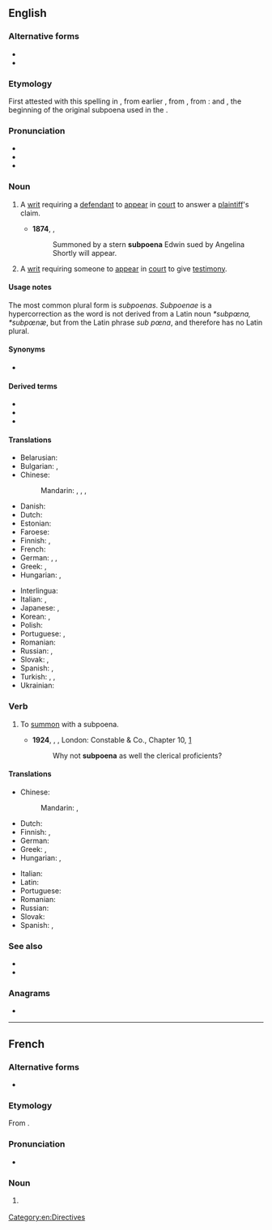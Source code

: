 {{also|subpœna}}
==English==
{{wikipedia}}

===Alternative forms===
* {{l|en|subpena}}
* {{l|en|subpœna}}

===Etymology===
{{PIE root|en|kʷey}}
First attested with this spelling in {{w|1623}} {{C.E.}}, from earlier {{m|en|subpena}}, from {{inh|en|enm|sub pena}}, from  {{der|en|ML.|-}}: {{m|la|sub||under}} and {{m|la|poena||penalty}}, the beginning of the original subpoena used in the {{w|Court of Chancery}}.

===Pronunciation===
* {{IPA|/səˈpiːnə/|lang=en}}
* {{audio|en-us-subpoena.ogg|Audio (US)|lang=en}}
* {{rhymes|iːnə|lang=en}}

===Noun===
{{en-noun|subpoenas|subpoenae|subpoenæ}}

# {{lb|en|legal|historical}} A [[writ]] requiring a [[defendant]] to [[appear]] in [[court]] to answer a [[plaintiff]]'s claim.
#* '''1874''', {{w|W.S. Gilbert}}, ''{{w|Trial by Jury}}''
#*: Summoned by a stern '''subpoena''' Edwin sued by Angelina Shortly will appear.
# {{lb|en|legal}} A [[writ]] requiring someone to [[appear]] in [[court]] to give [[testimony]].

====Usage notes====
The most common plural form is ''subpoenas''. ''Subpoenae '' is a hypercorrection as the word is not derived from a Latin noun ''*subpœna, *subpœnæ'', but from the Latin phrase ''sub pœna'', and therefore has no Latin plural.

====Synonyms====
* {{l|en|witness summons}} {{qualifier|{{l|en|British}}}}

====Derived terms====
* {{l|en|subpoena duces tecum}}
* {{l|en|subpoena ad testificandum}}
* {{l|en|subpoena ad respondendum}}

====Translations====
{{trans-top|writ requiring someone to appear in court to give testimony}}
* Belarusian: {{t|be|паве́стка|f}}
* Bulgarian: {{t|bg|призо́вка|f|sc=Cyrl}}, {{t|bg|по́зва|f}}
* Chinese:
*: Mandarin: {{t+|cmn|傳票|sc=Hani}}, {{t+|cmn|传票|tr=chuánpiào|sc=Hani}}, {{t+|cmn|傳訊|sc=Hani}}, {{t+|cmn|传讯|tr=chuánxùn|sc=Hani}}
* Danish: {{t|da|stævning|f}}
* Dutch: {{t+|nl|dagvaarding|f}}
* Estonian: {{t|et|kohtukutse}}
* Faroese: {{t|fo|stevning|f}}
* Finnish: {{t|fi|todistajan haaste}}, {{t+|fi|haaste}}
* French: {{t+|fr|citation|f}}
* German: {{t|de|Zwangsvorladung|f}}, {{t|de|Vorladung|f}}, {{t|de|Auskunftsanordnung|f}}
* Greek: {{t+|el|κλήση|f}}, {{t+|el|κλήτευση|f}}
* Hungarian: {{t+|hu|idézés}}, {{t|hu|beidézés}}
{{trans-mid}}
* Interlingua: {{t|ia|citation}}
* Italian: {{t+|it|convocazione|f}}, {{t+|it|citazione|f}}
* Japanese: {{t+|ja|召喚状|tr=しょうかんじょう, shōkanjō|sc=Jpan}}, {{t+|ja|召喚|tr=しょうかん, shōkan}}
* Korean: {{t|ko|소환장}}, {{t+|ko|소환}}
* Polish: {{t|pl|[[wezwanie]] do [[sąd|sądu]]|n}}
* Portuguese: {{t+|pt|intimação|f}}, {{t+|pt|citação|f}}
* Romanian: {{t+|ro|citație|f}}
* Russian: {{t+|ru|пове́стка|f}}, {{t|ru|[[вы́зов]] в [[суд]]|m}}
* Slovak: {{t|sk|predvolanie na súdne pojednávanie}}, {{t|sk|súdne predvolanie (svedka)}}
* Spanish: {{t+|es|citación|f}}, {{t+|es|requerimiento|m}}
* Turkish: {{t+|tr|celpname}}, {{t|tr|mahkeme çağrısı}}, {{t+|tr|celp kâğıdı}}
* Ukrainian: {{t|uk|пові́стка|f}}
{{trans-bottom}}

===Verb===
{{en-verb}}

# {{lb|en|transitive}} To [[summon]] with a subpoena.
#* '''1924''', {{w|Herman Melville}}, ''{{w|Billy Budd}}'', London: Constable & Co., Chapter 10, [http://gutenberg.net.au/ebooks06/0608511h.html]
#*: Why not '''subpoena''' as well the clerical proficients?

====Translations====
{{trans-top|to summon with a subpoena}}
* Chinese:
*: Mandarin: {{t+|cmn|傳訊|sc=Hani}}, {{t+|cmn|传讯|tr=chuánxùn|sc=Hani}}
* Dutch: {{t+|nl|dagvaarden}}
* Finnish: {{t|fi|[[haastaa]] [[todistajaksi]]}}, {{t+|fi|haastaa}}
* German: {{t|de|zwangsvorladen}}
* Greek: {{t|el|κλητεύω μάρτυρα}}, {{t|el|καλώ μάρτυρα}}
* Hungarian: {{t+|hu|idéz}}, {{t+|hu|beidéz}}
{{trans-mid}}
* Italian: {{t+|it|citare}}
* Latin: {{t|la|convador}}
* Portuguese: {{t+|pt|citar}}
* Romanian: {{t+|ro|cita}}
* Russian: {{t|ru|[[вы́звать]] в [[суд]] [[повестка|пове́сткой]]|pf}}
* Slovak: {{t|sk|predvolať (niekoho) na súd}}
* Spanish: {{t+|es|citar}}, {{t|es|[[citar]] [[a]] [[declarar]]}}
{{trans-bottom}}

===See also===
* {{l|en|compel testimony}}
* {{l|en|contempt of court}}

===Anagrams===
* {{anagrams|en|a=abenopsu|base upon}}

[[Category:en:Directives]]

----

==French==
{{wikipedia|lang=fr}}

===Alternative forms===
* {{l|fr|subpœna}}

===Etymology===
From {{etyl|en|fr}} {{m|en|subpoena}}.

===Pronunciation===
* {{fr-IPA|subpéna}}

===Noun===
{{fr-noun|m}}

# {{lb|fr|Canadian and US law}} {{l|en|subpoena}}
